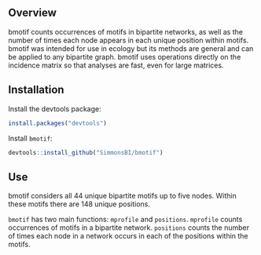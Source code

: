 ## Overview

bmotif counts occurrences of motifs in bipartite networks, as well as the number of times each node appears in each unique position within motifs. bmotif was intended for use in ecology but its methods are general and can be applied to any bipartite graph. bmotif uses operations directly on the incidence matrix so that analyses are fast, even for large matrices.

## Installation

Install the devtools package:

```r
install.packages("devtools")
```

Install `bmotif`:

```r
devtools::install_github("SimmonsBI/bmotif")
```

## Use

bmotif considers all 44 unique bipartite motifs up to five nodes. Within these motifs there are 148 unique positions.

`bmotif` has two main functions: `mprofile` and `positions`. `mprofile` counts occurrences of motifs in a bipartite network. `positions` counts the number of times each node in a network occurs in each of the positions within the motifs.
